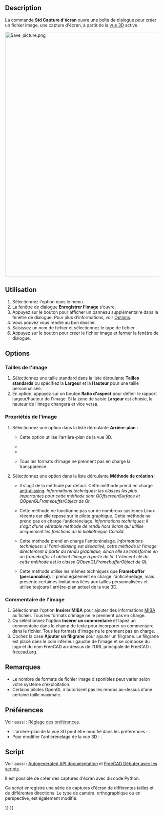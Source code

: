 <languages/>

{{Docnav/fr
|[[Std_ViewLoadImage/fr|Charger une image]]
|[[Std_TextDocument/fr|Ajouter un document texte]]
|[[Std_Tools_Menu/fr|Menu Outils]]
|IconL=Std_ViewLoadImage.svg
|IconR=Std_TextDocument.svg
|IconC=Freecad.svg
}}

{{GuiCommand/fr
|Name=Std_ViewScreenShot
|Name/fr=Std Capture d'écran
|MenuLocation=Outils → Enregistrer l'image...
|Workbenches=Tous
|SeeAlso=[[Std_Print/fr|Std Imprimer]], [[Std_PrintPdf/fr|Std Exporter au format PDF]], [[Macro_Snip/fr|Macro Snip]]
}}

<span id="Description"></span>
== Description ==

La commande '''Std Capture d'écran''' ouvre une boîte de dialogue pour créer un fichier image, une capture d'écran, à partir de la [[3D view/fr|vue 3D]] active.

[[Image:Save_picture.png|800px]]
{{Caption|La fenêtre de dialogue Enregistrer l'image après avoir appuyé sur le bouton avancé}}

<span id="Usage"></span>
==Utilisation==

# Sélectionnez l'option {{MenuCommand|Outils → [[Image:Std_ViewScreenShot.svg|16px]] Enregistrer l'image...}} dans le menu.
# La fenêtre de dialogue '''Enregistrer l'image''' s'ouvre.
# Appuyez sur le bouton {{Button|Étendu}} pour afficher un panneau supplémentaire dans la fenêtre de dialogue. Pour plus d'informations, voir [[#Options|Options]].
# Vous pouvez vous rendre au bon dossier.
# Saisissez un nom de fichier et sélectionnez le type de fichier.
# Appuyez sur le bouton {{Button|Enregistrer}} pour créer le fichier image et fermer la fenêtre de dialogue.

==Options==

<span id="Image_dimensions"></span>
===Tailles de l'image===

# Sélectionnez une taille standard dans la liste déroulante '''Tailles standards''' ou spécifiez la '''Largeur''' et la ''' Hauteur''' pour une taille personnalisée.
# En option, appuyez sur un bouton '''Ratio d'aspect''' pour définir le rapport largeur/hauteur de l'image. Si la zone de saisie '''Largeur''' est choisie, la hauteur de l'image changera et vice versa.

<span id="Image_properties"></span>
=== Propriétés de l'image ===

# Sélectionnez une option dans la liste déroulante '''Arrière-plan''' :
#* {{Value|Current}} Cette option utilise l'arrière-plan de la vue 3D.
#* {{Value|White}}
#* {{Value|Black}}
#* {{Value|Transparent}} Tous les formats d'image ne prennent pas en charge la transparence.
# Sélectionnez une option dans la liste déroulante '''Méthode de création''' :
#* {{Value|Offscreen (New)}} Il s'agit de la méthode par défaut. Cette méthode prend en charge [https://en.wikipedia.org/wiki/Multisample_anti-aliasing anti-aliasing]. ''Informations techniques: les classes les plus importantes pour cette méthode sont QOffscreenSurface et QOpenGLFramebufferObject de Qt.''
#* {{Value|Offscreen (Vieille)}} Cette méthode ne fonctionne pas sur de nombreux systèmes Linux récents car elle repose sur le pilote graphique. Cette méthode ne prend pas en charge l'anticrénelage. ''Informations techniques: il s'agit d'une véritable méthode de rendu hors écran qui utilise uniquement les fonctions de la bibliothèque Coin3d.''
#* {{Value|Framebuffer (personnalisé)}} Cette méthode prend en charge l'anticrénelage. ''Informations techniques: si l'anti-aliasing est désactivé, cette méthode lit l'image directement à partir du rendu graphique, sinon elle se transforme en un framebuffer et obtient l'image à partir de là. L'élément clé de cette méthode est la classe QOpenGLFramebufferObject de Qt.''
#* {{Value|Framebuffer (tel quel)}} Cette méthode utilise les mêmes techniques que '''Framebuffer (personnalisé)'''. Il prend également en charge l'anticrénelage, mais présente certaines limitations liées aux tailles personnalisées et utilise toujours l'arrière-plan actuel de la vue 3D.

<span id="Image_comment"></span>
===Commentaire de l'image===

# Sélectionnez l'option '''Insérer MIBA''' pour ajouter des informations [http://juergen-riegel.net/Miba/ MIBA] au fichier. Tous les formats d'image ne le prennent pas en charge.
# Ou sélectionnez l'option '''Insérer un commentaire''' et tapez un commentaire dans le champ de texte pour incorporer un commentaire dans le fichier. Tous les formats d'image ne le prennent pas en charge.
# Cochez la case '''Ajouter un filigrane''' pour ajouter un filigrane. Le filigrane est placé dans le coin inférieur gauche de l'image et se compose du logo et du nom FreeCAD au-dessus de l'URL principale de FreeCAD : [https://freecad.org freecad.org].

<span id="Notes"></span>
==Remarques==

* Le nombre de formats de fichier image disponibles peut varier selon votre système d'exploitation.
* Certains pilotes OpenGL n'autorisent pas les rendus au-dessus d'une certaine taille maximale.

<span id="Preferences"></span>
==Préférences==

Voir aussi : [[Preferences_Editor/fr|Réglage des préférences]].

* L'arrière-plan de la vue 3D peut être modifié dans les préférences : {{MenuCommand|Édition → Préférences → Affichage → Couleurs → Couleur d'arrière plan}}.
* Pour modifier l'anticrénelage de la vue 3D : {{MenuCommand|Édition → Préférences → Affichage → Vue 3D → Rendu → Anticrénelage}}.

<span id="Scripting"></span>
==Script==

Voir aussi : [https://freecad.github.io/SourceDoc/ Autogenerated API documentation] et [[FreeCAD_Scripting_Basics/fr|FreeCAD Débuter avec les scripts]].

Il est possible de créer des captures d'écran avec du code Python.

{{Code|code=
Gui.ActiveDocument.ActiveView.saveImage("D:/temp/test.png", 1656, 783, "Current")
}}

Ce script enregistre une série de captures d'écran de différentes tailles et de différentes directions. Le type de caméra, orthographique ou en perspective, est également modifié.

{{Code|code=
import FreeCADGui as Gui
import Part

out_dir = "D:/temp/"
name = "Blade"
view = Gui.ActiveDocument.ActiveView

# Create images with different Views, Cameras and sizes
for p in ["PerspectiveCamera", "OrthographicCamera"]:
    Gui.SendMsgToActiveView(p)
    for f in ["ViewAxo", "ViewFront", "ViewTop"]:
        Gui.SendMsgToActiveView(f)
        for x, y in [[500, 500], [1000, 3000], [3000, 1000], [3000, 3000], [8000, 8000]]:
            view.saveImage(out_dir + name + "_" + p + "_" + f + "_" + str(x) + "_" + str(y) + ".jpg", x, y, "White")
            view.saveImage(out_dir + name + "_" + p + "_" + f + "_" + str(x) + "_" + str(y) + ".png", x, y, "Transparent")

# Close active document
App.closeDocument(App.ActiveDocument.Name)
}}


{{Docnav/fr
|[[Std_ViewLoadImage/fr|Charger une image]]
|[[Std_TextDocument/fr|Ajouter un document texte]]
|[[Std_Tools_Menu/fr|Menu Outils]]
|IconL=Std_ViewLoadImage.svg
|IconR=Std_TextDocument.svg
|IconC=Freecad.svg
}}

{{Std_Base_navi{{#translation:}}}}
{{Userdocnavi{{#translation:}}}}